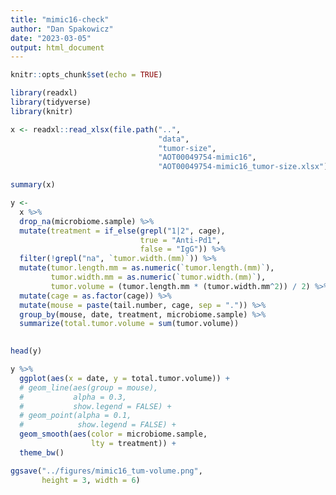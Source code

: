 ```yaml
---
title: "mimic16-check"
author: "Dan Spakowicz"
date: "2023-03-05"
output: html_document
---
```


```r
knitr::opts_chunk$set(echo = TRUE)

library(readxl)
library(tidyverse)
library(knitr)
```

```r
x <- readxl::read_xlsx(file.path("..", 
                                 "data", 
                                 "tumor-size", 
                                 "AOT00049754-mimic16", 
                                 "AOT00049754-mimic16_tumor-size.xlsx"))

summary(x)
```

```r
y <- 
  x %>%
  drop_na(microbiome.sample) %>%
  mutate(treatment = if_else(grepl("1|2", cage),
                             true = "Anti-Pd1",
                             false = "IgG")) %>%
  filter(!grepl("na", `tumor.width.(mm)`)) %>%
  mutate(tumor.length.mm = as.numeric(`tumor.length.(mm)`),
         tumor.width.mm = as.numeric(`tumor.width.(mm)`),
         tumor.volume = (tumor.length.mm * (tumor.width.mm^2)) / 2) %>%
  mutate(cage = as.factor(cage)) %>%
  mutate(mouse = paste(tail.number, cage, sep = ".")) %>%
  group_by(mouse, date, treatment, microbiome.sample) %>%
  summarize(total.tumor.volume = sum(tumor.volume))
  

head(y)  
```


```r
y %>%
  ggplot(aes(x = date, y = total.tumor.volume)) +
  # geom_line(aes(group = mouse), 
  #           alpha = 0.3, 
  #           show.legend = FALSE) +
  # geom_point(alpha = 0.1,
  #            show.legend = FALSE) +
  geom_smooth(aes(color = microbiome.sample,
                  lty = treatment)) +
  theme_bw()

ggsave("../figures/mimic16_tum-volume.png",
       height = 3, width = 6)
```




